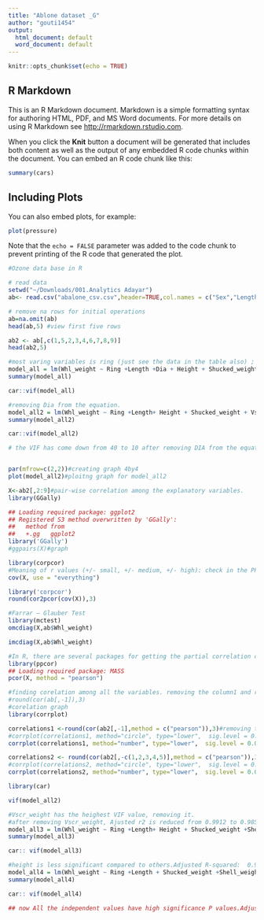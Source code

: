 ```yaml
---
title: "Ablone dataset _G"
author: "gouti1454"
output:
  html_document: default
  word_document: default
---
```


```r
knitr::opts_chunk$set(echo = TRUE)
```

## R Markdown

This is an R Markdown document. Markdown is a simple formatting syntax for authoring HTML, PDF, and MS Word documents. For more details on using R Markdown see <http://rmarkdown.rstudio.com>.

When you click the **Knit** button a document will be generated that includes both content as well as the output of any embedded R code chunks within the document. You can embed an R code chunk like this:

```r
summary(cars)
```

## Including Plots

You can also embed plots, for example:

```r
plot(pressure)
```

Note that the `echo = FALSE` parameter was added to the code chunk to prevent printing of the R code that generated the plot.
```r
#Ozone data base in R

# read data
setwd("~/Downloads/001.Analytics Adayar")
ab<- read.csv("abalone_csv.csv",header=TRUE,col.names = c("Sex","Length","Dia","Height","Whl_weight","Shucked_weight","Vscr_weight","Shell_weight","Ring"))

# remove na rows for initial operations
ab=na.omit(ab)
head(ab,5) #view first five rows
```

```r
ab2 <- ab[,c(1,5,2,3,4,6,7,8,9)]
head(ab2,5)
```

```r
#most varing variables is ring (just see the data in the table also) ; less VIF values and std. error.
model_all = lm(Whl_weight ~ Ring +Length +Dia + Height + Shucked_weight + Vscr_weight +Shell_weight, data = ab)
summary(model_all)
```

```r
car::vif(model_all)
```

```r
#removing Dia from the equation.
model_all2 = lm(Whl_weight ~ Ring +Length+ Height + Shucked_weight + Vscr_weight +Shell_weight, data = ab2)
summary(model_all2)
```

```r
car::vif(model_all2)
```

```r
# the VIF has come down from 40 to 10 after removing DIA from the equation


par(mfrow=c(2,2))#creating graph 4by4
plot(model_all2)#ploitng graph for model_all2

X<-ab2[,2:9]#pair-wise correlation among the explanatory variables.
library(GGally)
```

```r
## Loading required package: ggplot2
## Registered S3 method overwritten by 'GGally':
##   method from   
##   +.gg   ggplot2
library('GGally')
#ggpairs(X)#graph
```

```r
library(corpcor)
#Meaning of r values (+/- small, +/- medium, +/- high): check in the PPT
cov(X, use = "everything")
```

```r
library('corpcor')
round(cor2pcor(cov(X)),3)
```

```r
#Farrar – Glauber Test
library(mctest)
omcdiag(X,ab$Whl_weight)
```

```r
imcdiag(X,ab$Whl_weight)
```

```r
#In R, there are several packages for getting the partial correlation coefficients along with the t- test for checking their significance level.
library(ppcor)
## Loading required package: MASS
pcor(X, method = "pearson")

```

```r
#finding corelation among all the variables. removing the column1 and rounding the decimel to 3.
#round(cor(ab[,-1]),3)
#corelation graph
library(corrplot)
```

```r
correlations1 <-round(cor(ab2[,-1],method = c("pearson")),3)#removing the first column due to not integer. 
#corrplot(correlations1, method="circle", type="lower",  sig.level = 0.01, insig = "blank")
corrplot(correlations1, method="number", type="lower",  sig.level = 0.01, insig = "blank")# here colrelation is given as number ; method = number

correlations2 <- round(cor(ab2[,-c(1,2,3,4,5)],method = c("pearson")),3)# removing the first 5 column, as VIF is more for the shucked, vscr and shell weight
#corrplot(correlations2, method="circle", type="lower",  sig.level = 0.01, insig = "blank")
corrplot(correlations2, method="number", type="lower",  sig.level = 0.01, insig = "blank")## here colrelation is given as number ; method = number

library(car)
```

```r
vif(model_all2)

```

```r
#Vscr_weight has the heighest VIF value, removing it.
#after removing Vscr_weight, Ajusted r2 is reduced from 0.9912 to 0.9855
model_all3 = lm(Whl_weight ~ Ring +Length+ Height + Shucked_weight +Shell_weight, data = ab2)
summary(model_all3)
```

```r
car:: vif(model_all3)
```

```r
#height is less significant compared to others.Adjusted R-squared:  0.9855
model_all4 = lm(Whl_weight ~ Ring +Length + Shucked_weight +Shell_weight, data = ab)
summary(model_all4)
```

```r
car:: vif(model_all4)
```

```r
## now All the independent values have high significance P values.Adjusted R-squared:  0.9855 
```

